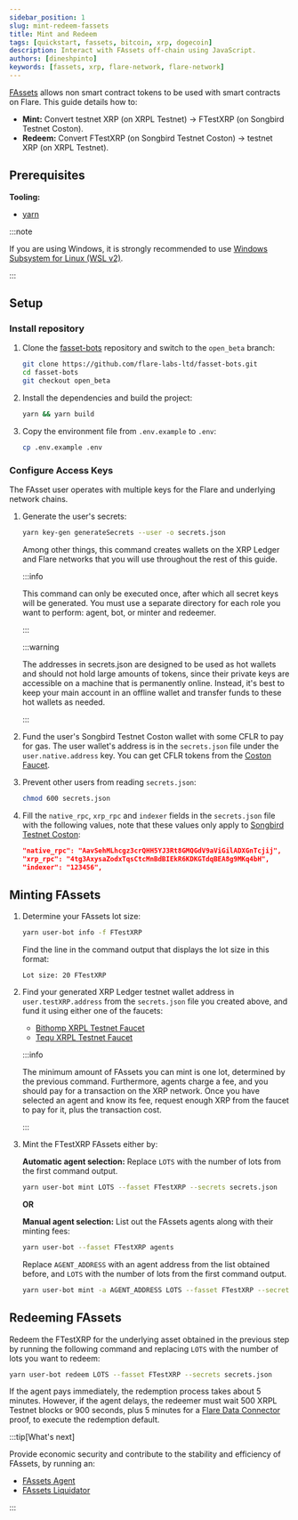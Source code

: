 ```yaml
---
sidebar_position: 1
slug: mint-redeem-fassets
title: Mint and Redeem
tags: [quickstart, fassets, bitcoin, xrp, dogecoin]
description: Interact with FAssets off-chain using JavaScript.
authors: [dineshpinto]
keywords: [fassets, xrp, flare-network, flare-network]
---
```


[FAssets](/fassets/overview) allows non smart contract tokens to be used with smart contracts on Flare. This guide details how to:

- **Mint:** Convert testnet XRP (on XRPL Testnet) → FTestXRP (on Songbird Testnet Coston).
- **Redeem:** Convert FTestXRP (on Songbird Testnet Coston) → testnet XRP (on XRPL Testnet).

## Prerequisites

**Tooling:**

- [yarn](https://yarnpkg.com/)

:::note

If you are using Windows, it is strongly recommended to use [Windows Subsystem for Linux (WSL v2)](https://docs.microsoft.com/en-us/windows/wsl/about).

:::

## Setup

### Install repository

1. Clone the [fasset-bots](https://github.com/flare-labs-ltd/fasset-bots) repository and switch to the `open_beta` branch:

   ```bash
   git clone https://github.com/flare-labs-ltd/fasset-bots.git
   cd fasset-bots
   git checkout open_beta
   ```

2. Install the dependencies and build the project:

   ```bash
   yarn && yarn build
   ```

3. Copy the environment file from `.env.example` to `.env`:

   ```bash
   cp .env.example .env
   ```

### Configure Access Keys

The FAsset user operates with multiple keys for the Flare and underlying network chains.

1.  Generate the user's secrets:

    ```bash
    yarn key-gen generateSecrets --user -o secrets.json
    ```

    Among other things, this command creates wallets on the XRP Ledger and Flare networks that you will use throughout the rest of this guide.

    :::info

    This command can only be executed once, after which all secret keys will be generated. You must use a separate directory for each role you want to perform: agent, bot, or minter and redeemer.

    :::

    :::warning

    The addresses in secrets.json are designed to be used as hot wallets and should not hold large amounts of tokens, since their private keys are accessible on a machine that is permanently online. Instead, it's best to keep your main account in an offline wallet and transfer funds to these hot wallets as needed.

    :::

2.  Fund the user's Songbird Testnet Coston wallet with some CFLR to pay for gas. The user wallet's address is in the `secrets.json` file under the `user.native.address` key.
    You can get CFLR tokens from the [Coston Faucet](https://faucet.flare.network/coston).

3.  Prevent other users from reading `secrets.json`:

    ```bash
    chmod 600 secrets.json
    ```

4.  Fill the `native_rpc`, `xrp_rpc` and `indexer` fields in the `secrets.json` file with the following values, note that these values only apply to [Songbird Testnet Coston](/network/overview#configuration):

    ```json
    "native_rpc": "AavSehMLhcgz3crQHH5YJ3Rt8GMQGdV9aViGilADXGnTcjij",
    "xrp_rpc": "4tg3AxysaZodxTqsCtcMnBdBIEkR6KDKGTdqBEA8g9MKq4bH",
    "indexer": "123456",
    ```

## Minting FAssets

1.  Determine your FAssets lot size:

    ```bash
    yarn user-bot info -f FTestXRP
    ```

    Find the line in the command output that displays the lot size in this format:

    ```plaintext
    Lot size: 20 FTestXRP
    ```

2.  Find your generated XRP Ledger testnet wallet address in `user.testXRP.address` from the `secrets.json` file you created above, and fund it using either one of the faucets:

    - [Bithomp XRPL Testnet Faucet](https://test.bithomp.com/faucet/)
    - [Tequ XRPL Testnet Faucet](https://faucet.tequ.dev/)

    :::info

    The minimum amount of FAssets you can mint is one lot, determined by the previous command.
    Furthermore, agents charge a fee, and you should pay for a transaction on the XRP network.
    Once you have selected an agent and know its fee, request enough XRP from the faucet to pay for it, plus the transaction cost.

    :::

3.  Mint the FTestXRP FAssets either by:

    **Automatic agent selection:** Replace `LOTS` with the number of lots from the first command output.

    ```bash
    yarn user-bot mint LOTS --fasset FTestXRP --secrets secrets.json
    ```

    **OR**

    **Manual agent selection:** List out the FAssets agents along with their minting fees:

    ```bash
    yarn user-bot --fasset FTestXRP agents
    ```

    Replace `AGENT_ADDRESS` with an agent address from the list obtained before, and `LOTS` with the number of lots from the first command output.

    ```bash
    yarn user-bot mint -a AGENT_ADDRESS LOTS --fasset FTestXRP --secrets secrets.json
    ```

## Redeeming FAssets

Redeem the FTestXRP for the underlying asset obtained in the previous step by running the following command and replacing `LOTS` with the number of lots you want to redeem:

```bash
yarn user-bot redeem LOTS --fasset FTestXRP --secrets secrets.json
```

If the agent pays immediately, the redemption process takes about 5 minutes. However, if the agent delays, the redeemer must wait 500 XRPL Testnet blocks or 900 seconds, plus 5 minutes for a [Flare Data Connector](/fdc/overview) proof, to execute the redemption default.

:::tip[What's next]

Provide economic security and contribute to the stability and efficiency of FAssets, by running an:

- [FAssets Agent](./fassets-agent)
- [FAssets Liquidator](./fassets-liquidator)

:::
